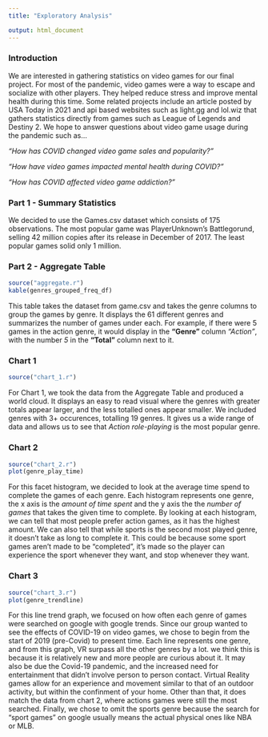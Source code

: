 ```yaml
---
title: "Exploratory Analysis"

output: html_document
---
```


### Introduction

We are interested in gathering statistics on video games for our final project. For most of the pandemic, video games were a way to escape and socialize with other players. They helped reduce stress and improve mental health during this time. Some related projects include an article posted by USA Today in 2021 and api based websites such as light.gg and lol.wiz that gathers statistics directly from games such as League of Legends and Destiny 2. We hope to answer questions about video game usage during the pandemic such as...

*"How has COVID changed video game sales and popularity?"*

*"How have video games impacted mental health during COVID?"*

*"How has COVID affected video game addiction?"*

### Part 1 - Summary Statistics

We decided to use the Games.csv dataset which consists of 175 observations. The most popular game was PlayerUnknown's Battlegorund, selling 42 million copies after its release in December of 2017. The least popular games solid only 1 million. 

### Part 2 - Aggregate Table

```r
source("aggregate.r")
kable(genres_grouped_freq_df)
```

This table takes the dataset from game.csv and takes the genre columns to group the games by genre. It displays the 61 different genres and summarizes the number of games under each. For example, if there were 5 games in the action genre, it would display in the **"Genre"** column _"Action"_, with the number _5_ in the **"Total"** column next to it.


### Chart 1

```r
source("chart_1.r")
```

For Chart 1, we took the data from the Aggregate Table and produced a world cloud. It displays an easy to read visual where the genres with greater totals appear larger, and the less totalled ones appear smaller. We included genres with 3+ occurences, totalling 19 genres.  It gives us a wide range of data and allows us to see that _Action role-playing_ is the most popular genre.

### Chart 2

```r
source("chart_2.r")
plot(genre_play_time)
```

For this facet histogram,  we decided to look at the average time spend to complete the games of each genre. Each histogram represents one genre, the x axis is the _amount of time spent_ and the y axis the the _number of games_ that takes the given time to complete. By looking at each histogram, we can tell that most people prefer action games, as it has the highest amount. We can also tell that while sports is the second most played genre, it doesn't take as long to complete it. This could be because some sport games aren't made to be "completed", it's made so the player can experience the sport whenever they want, and stop whenever they want.

### Chart 3

```r
source("chart_3.r")
plot(genre_trendline)
```

For this line trend graph, we focused on how often each genre of games were searched on google with google trends. Since our group wanted to see the effects of COVID-19 on video games, we chose to begin from the start of 2019 (pre-Covid) to present time. Each line represents one genre, and from this graph, VR surpass all the other genres by a lot. we think this is because it is relatively new and more people are curious about it. It may also be due the Covid-19 pandemic, and the increased need for entertainment that didn't involve person to person contact. Virtual Reality games allow for an experience and movement similar to that of an outdoor activity, but within the confinment of your home. Other than that, it does match the data from chart 2, where actions games were still the most searched. Finally, we chose to omit the sports genre because the search for "sport games" on google usually means the actual physical ones like NBA or MLB.
